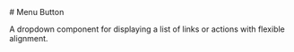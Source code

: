 
<Meta of={MenuButtonStories} />

<div className="docs-title">
  # Menu Button

  <link-design of={JSON.stringify(MenuButtonStories)}></link-design>
</div>

<div className="lead">
  A dropdown component for displaying a list of links or actions with flexible alignment.
</div>

<Canvas sourceState="shown" of={MenuButtonStories.Default} />
<Controls of={MenuButtonStories.Default} />

<ComponentsPackageInstall component="<post-menu>" />
